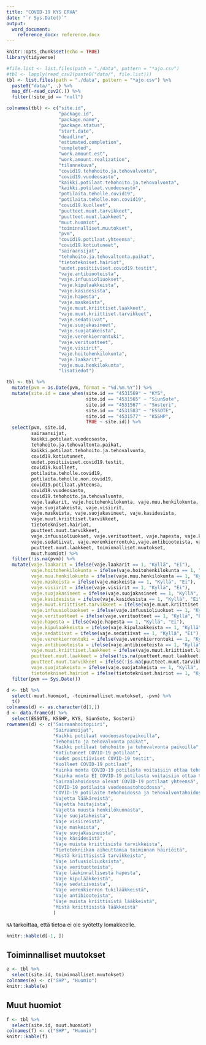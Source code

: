 ---
title: "COVID-19 KYS ERVA"
date: "`r Sys.Date()`"
output:
  word_document:
    reference_docx: reference.docx
---

```{r setup, include=FALSE, warning = FALSE, echo = FALSE}
knitr::opts_chunk$set(echo = TRUE)
library(tidyverse)

#file.list <- list.files(path = "./data", pattern = "*ajo.csv")
#tbl <- lapply(read_csv2(paste0("data/", file.list)))
tbl <- list.files(path = "./data", pattern = "*ajo.csv") %>% 
  paste0("data/", .) %>% 
  map_df(~read_csv2(.)) %>% 
  filter(!site_id == "null")

colnames(tbl) <- c("site.id",
                   "package.id",
                   "package.name",
                   "package.status",
                   "start.date",
                   "deadline",
                   "estimated.completion",
                   "completed",
                   "work.amount.est",
                   "work.amount.realization",
                   "tilannekuva",
                   "covid19.tehohoito.ja.tehovalvonta",
                   "covid19.vuodeosasto",
                   "kaikki.potilaat.tehohoito.ja.tehovalvonta",
                   "kaikki.potilaat.vuodeosasto",
                   "potilaita.teholle.covid19",
                   "potilaita.teholle.non.covid19",
                   "covid19.kuolleet",
                   "puutteet.muut.tarvikkeet",
                   "puutteet.muut.laakkeet",
                   "muut.huomiot",
                   "toiminnalliset.muutokset",
                   "pvm",
                   "covid19.potilaat.yhteensa",
                   "covid19.kotiutuneet",
                   "sairaansijat",
                   "tehohoito.ja.tehovaltonta.paikat",
                   "tietotekniset.hairiot",
                   "uudet.positiiviset.covid19.testit",
                   "vaje.antibiooteista",
                   "vaje.infuusioliuokset",
                   "vaje.kipulaakkeista",
                   "vaje.kasidesista",
                   "vaje.hapesta",
                   "vaje.maskeista",
                   "vaje.muut.kriittiset.laakkeet",
                   "vaje.muut.kriittiset.tarvikkeet",
                   "vaje.sedatiivat",
                   "vaje.suojakasineet",
                   "vaje.suojatakeista",
                   "vaje.verenkierrontuki",
                   "vaje.verituotteet",
                   "vaje.visiirit",
                   "vaje.hoitohenkilokunta",
                   "vaje.laakarit",
                   "vaje.muu.henkilokunta",
                   "lisatiedot")

tbl <- tbl %>% 
  mutate(pvm = as.Date(pvm, format = "%d.%m.%Y")) %>% 
  mutate(site.id = case_when(site.id == "4531569" ~ "KYS",
                             site.id == "4531565" ~ "SiunSote",
                             site.id == "4531567" ~ "Sosteri",
                             site.id == "4531583" ~ "ESSOTE",
                             site.id == "4531577" ~ "KSSHP",
                             TRUE ~ site.id)) %>% 
  select(pvm, site.id, 
         sairaansijat, 
         kaikki.potilaat.vuodeosasto, 
         tehohoito.ja.tehovaltonta.paikat, 
         kaikki.potilaat.tehohoito.ja.tehovalvonta,
         covid19.kotiutuneet,
         uudet.positiiviset.covid19.testit, 
         covid19.kuolleet, 
         potilaita.teholle.covid19,
         potilaita.teholle.non.covid19, 
         covid19.potilaat.yhteensa, 
         covid19.vuodeosasto,
         covid19.tehohoito.ja.tehovalvonta,
         vaje.laakarit, vaje.hoitohenkilokunta, vaje.muu.henkilokunta,
         vaje.suojatakeista, vaje.visiirit,
         vaje.maskeista, vaje.suojakasineet, vaje.kasidesista,
         vaje.muut.kriittiset.tarvikkeet, 
         tietotekniset.hairiot,
         puutteet.muut.tarvikkeet,
         vaje.infuusioliuokset, vaje.verituotteet, vaje.hapesta, vaje.kipulaakkeista,
         vaje.sedatiivat, vaje.verenkierrontuki,vaje.antibiooteista, vaje.muut.kriittiset.laakkeet,
         puutteet.muut.laakkeet, toiminnalliset.muutokset,
         muut.huomiot) %>% 
  filter(!is.na(pvm)) %>% 
  mutate(vaje.laakarit = ifelse(vaje.laakarit == 1, "Kyllä", "Ei"),
         vaje.hoitohenkilokunta = ifelse(vaje.hoitohenkilokunta == 1, "Kyllä", "Ei"),
         vaje.muu.henkilokunta = ifelse(vaje.muu.henkilokunta == 1, "Kyllä", "Ei"),
         vaje.maskeista = ifelse(vaje.maskeista == 1, "Kyllä", "Ei"),
         vaje.visiirit = ifelse(vaje.visiirit == 1, "Kyllä", "Ei"),
         vaje.suojakasineet = ifelse(vaje.suojakasineet == 1, "Kyllä", "Ei"),
         vaje.kasidesista = ifelse(vaje.kasidesista == 1, "Kyllä", "Ei"),
         vaje.muut.kriittiset.tarvikkeet = ifelse(vaje.muut.kriittiset.tarvikkeet == 1, "Kyllä", "Ei"),
         vaje.infuusioliuokset = ifelse(vaje.infuusioliuokset == 1, "Kyllä", "Ei"),
         vaje.verituotteet = ifelse(vaje.verituotteet == 1, "Kyllä", "Ei"),
         vaje.hapesta = ifelse(vaje.hapesta == 1, "Kyllä", "Ei"),
         vaje.kipulaakkeista = ifelse(vaje.kipulaakkeista == 1, "Kyllä", "Ei"),
         vaje.sedatiivat = ifelse(vaje.sedatiivat == 1, "Kyllä", "Ei"),
         vaje.verenkierrontuki = ifelse(vaje.verenkierrontuki == 1, "Kyllä", "Ei"),
         vaje.antibiooteista = ifelse(vaje.antibiooteista == 1, "Kyllä", "Ei"),
         vaje.muut.kriittiset.laakkeet = ifelse(vaje.muut.kriittiset.laakkeet == 1, "Kyllä", "Ei"),
         puutteet.muut.laakkeet = ifelse(!is.na(puutteet.muut.laakkeet), puutteet.muut.laakkeet, ""),
         puutteet.muut.tarvikkeet = ifelse(!is.na(puutteet.muut.tarvikkeet), puutteet.muut.tarvikkeet, ""),
         vaje.suojatakeista = ifelse(vaje.suojatakeista == 1, "Kyllä", "Ei"),
         tietotekniset.hairiot = ifelse(tietotekniset.hairiot == 1, "Kyllä", "Ei")) %>% 
  filter(pvm == Sys.Date())

d <- tbl %>% 
  select(-muut.huomiot, -toiminnalliset.muutokset, -pvm) %>% 
  t()
colnames(d) <- as.character(d[1,])
d <- data.frame(d) %>% 
  select(ESSOTE, KSSHP, KYS, SiunSote, Sosteri)
rownames(d) <- c("Sairaanhoitopiiri",
                 "Sairaansijat",
                 "Kaikki potilaat vuodeosastopaikoilla",
                 "Tehohoito ja tehovalvonta paikat",
                 "Kaikki potilaat tehohoito ja tehovalvonta paikoilla",
                 "Kotiutuneet COVID-19 potilaat",
                 "Uudet positiiviset COVID-19 testit",
                 "Kuolleet COVID-19 potilaat",
                 "Kuinka monta COVID-19 potilasta voitaisiin ottaa tehohoitoon nyt",
                 "Kuinka monta EI COVID-19 potilasta voitaisiin ottaa tehohoitoon nyt",
                 "Sairaalahoidossa olevat COVID-19 potilaat yhteensä",
                 "COVID-19 potilaita vuodeosastohoidossa",
                 "COVID-19 potilaite tehohoidossa ja tehovalvontahoidossa",
                 "Vajetta lääkäreistä",
                 "Vajetta hoitajista",
                 "Vajetta muusta henkilökunnasta",
                 "Vaje suojatakeista",
                 "Vaje visiireistä",
                 "Vaje maskeista",
                 "Vaje suojakäsineistä",
                 "Vaje käsidesistä",
                 "Vaje muista kriittisistä tarvikkeista",
                 "Tietotekniikan aiheuttamia toiminnan häiriöitä",
                 "Mistä kriittisistä tarvikkeista",
                 "Vaje infuusioliuoksista",
                 "Vaje verituotteista",
                 "Vaje lääkinnällisestä hapesta",
                 "Vaje kipulääkkeistä",
                 "Vaje sedatiivoista",
                 "Vaje verenkierron tukilääkkeistä",
                 "Vaje antibiooteista",
                 "Vaje muista kriittisistä lääkkeistä",
                 "Mistä kriittisistä lääkkeistä"
                 )


```

`NA` tarkoittaa, että tietoa ei ole syötetty lomakkeelle.

```{r echo = FALSE}
knitr::kable(d[-1, ])
```

```{=openxml}
<w:p><w:r><w:br w:type="page"/></w:r></w:p>
```


## Toiminnalliset muutokset

```{r echo = FALSE}
e <- tbl %>%
  select(site.id, toiminnalliset.muutokset)
colnames(e) <- c("SHP", "Huomio")
knitr::kable(e)
```

## Muut huomiot

```{r echo = FALSE}
f <- tbl %>% 
  select(site.id, muut.huomiot)
colnames(f) <- c("SHP", "Huomio")
knitr::kable(f)
```

